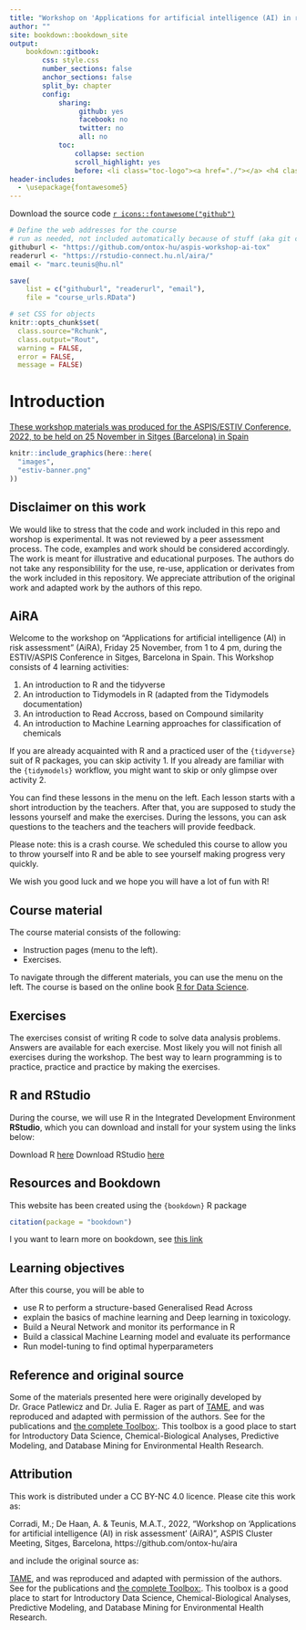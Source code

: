 ```yaml
---
title: "Workshop on 'Applications for artificial intelligence (AI) in risk assessment' (AiRA)"
author: ""
site: bookdown::bookdown_site
output: 
    bookdown::gitbook:
        css: style.css
        number_sections: false
        anchor_sections: false
        split_by: chapter
        config:
            sharing:
                 github: yes
                 facebook: no
                 twitter: no
                 all: no
            toc:
                collapse: section
                scroll_highlight: yes
                before: <li class="toc-logo"><a href="./"></a> <h4 class=".paddingtitel ">AI in Risk Assessment (AiRA) </h2></li>
header-includes:
  - \usepackage{fontawesome5}
---
```


Download the source code [`r icons::fontawesome("github")`](https://github.com/ontox-hu/aspis-workshop-ai-tox)


```r
# Define the web addresses for the course
# run as needed, not included automatically because of stuff (aka git complains)
githuburl <- "https://github.com/ontox-hu/aspis-workshop-ai-tox"
readerurl <- "https://rstudio-connect.hu.nl/aira/"
email <- "marc.teunis@hu.nl"

save(
    list = c("githuburl", "readerurl", "email"), 
    file = "course_urls.RData")
```


```r
# set CSS for objects
knitr::opts_chunk$set(
  class.source="Rchunk", 
  class.output="Rout", 
  warning = FALSE,
  error = FALSE,
  message = FALSE)
```

# Introduction {-}

[These workshop materials was produced for the ASPIS/ESTIV Conference, 2022, to be held on 25 November in Sitges (Barcelona) in Spain](https://estiv.org/congress2022/)

```r
knitr::include_graphics(here::here(
  "images",
  "estiv-banner.png"
))
```

## Disclaimer on this work
We would like to stress that the code and work included in this repo and worshop is experimental. It was not reviewed by a peer assessment process. The code, examples and work should be considered accordingly. The work is meant for illustrative and educational purposes. The authors do not take any responsiblility for the use, re-use, application or derivates from the work included in this repository. We appreciate attribution of the original work and adapted work by the authors of this repo.

## AiRA
Welcome to the workshop on "Applications for artificial intelligence (AI) in risk assessment" (AiRA), Friday 25 November, from 1 to 4 pm, during the ESTIV/ASPIS Conference in Sitges, Barcelona in Spain. This Workshop consists of 4 learning activities:

 1. An introduction to R and the tidyverse
 1. An introduction to Tidymodels in R (adapted from the Tidymodels documentation)
 1. An introduction to Read Accross, based on Compound similarity
 1. An introduction to Machine Learning approaches for classification of chemicals

If you are already acquainted with R and a practiced user of the `{tidyverse}` suit of R packages, you can skip activity 1. 
If you already are familiar with the `{tidymodels}` workflow, you might want to skip or only glimpse over activity 2.


You can find these lessons in the menu on the left. Each lesson starts with a short introduction by the teachers. After that, you are supposed to study the lessons yourself and make the exercises. During the lessons, you can ask questions to the teachers and the teachers will provide feedback. 

Please note: this is a crash course. We scheduled this course to allow you to throw yourself into R and be able to see yourself making progress very quickly. 

We wish you good luck and we hope you will have a lot of fun with R!

## Course material

The course material consists of the following:

- Instruction pages (menu to the left). 
- Exercises.

To navigate through the different materials, you can use the menu on the left. The course is based on the online book [R for Data Science](https://r4ds.had.co.nz/index.html).


## Exercises

The exercises consist of writing R code to solve data analysis problems. Answers are available for each exercise. Most likely you will not finish all exercises during the workshop. The best way to learn programming is to practice, practice and practice by making the exercises. 

## R and RStudio

During the course, we will use R in the Integrated Development Environment  **RStudio**, which you can download and install for your system using the links below:

Download R [here](https://cran.r-project.org/)
Download RStudio [here](https://posit.co/download/rstudio-desktop/)

## Resources and Bookdown
This website has been created using the `{bookdown}` R package
```r
citation(package = "bookdown")
```
I you want to learn more on bookdown, see [this link](https://bookdown.org/)

## Learning objectives

After this course, you will be able to 

- use R to perform a structure-based Generalised Read Across
- explain the basics of machine learning and Deep learning in toxicology.
- Build a Neural Network and monitor its performance in R
- Build a classical Machine Learning model and evaluate its performance
- Run model-tuning to find optimal hyperparameters 

## Reference and original source
Some of the materials presented here were originally developed by Dr. Grace Patlewicz and Dr. Julia E. Rager as part of [TAME](https://uncsrp.github.io/Data-Analysis-Training-Modules/machine-learning-and-predictive-modeling.html#machine-learning-and-predictive-modeling), and was reproduced and adapted with permission of the authors. See for the publications and [the complete Toolbox:](https://github.com/UNCSRP/Data-Analysis-Training-Modules). This toolbox is a good place to start for Introductory Data Science, Chemical-Biological Analyses, Predictive Modeling, and Database Mining for Environmental Health Research. 

## Attribution

This work is distributed under a CC BY-NC 4.0 licence. Please cite this work as:

Corradi, M.; De Haan, A. & Teunis, M.A.T., 2022, "Workshop on 'Applications for artificial intelligence (AI) in risk assessment' (AiRA)", ASPIS Cluster Meeting, Sitges, Barcelona, https://github.com/ontox-hu/aira 

and include the original source as:

[TAME](https://uncsrp.github.io/Data-Analysis-Training-Modules/machine-learning-and-predictive-modeling.html#machine-learning-and-predictive-modeling), and was reproduced and adapted with permission of the authors. See for the publications and [the complete Toolbox:](https://github.com/UNCSRP/Data-Analysis-Training-Modules). This toolbox is a good place to start for Introductory Data Science, Chemical-Biological Analyses, Predictive Modeling, and Database Mining for Environmental Health Research. 



